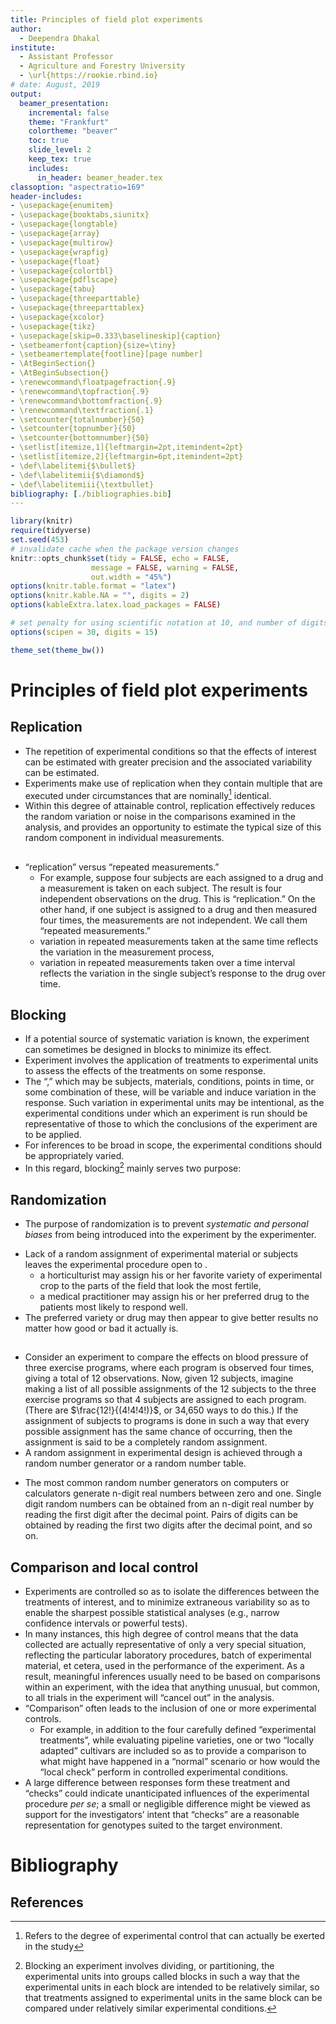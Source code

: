```yaml
---
title: Principles of field plot experiments
author:   
  - Deependra Dhakal 
institute:   
  - Assistant Professor
  - Agriculture and Forestry University
  - \url{https://rookie.rbind.io}
# date: August, 2019
output:   
  beamer_presentation:  
    incremental: false  
    theme: "Frankfurt"  
    colortheme: "beaver"  
    toc: true   
    slide_level: 2
    keep_tex: true
    includes:
      in_header: beamer_header.tex
classoption: "aspectratio=169"
header-includes: 
- \usepackage{enumitem}
- \usepackage{booktabs,siunitx}
- \usepackage{longtable}
- \usepackage{array}
- \usepackage{multirow}
- \usepackage{wrapfig}
- \usepackage{float}
- \usepackage{colortbl}
- \usepackage{pdflscape}
- \usepackage{tabu}
- \usepackage{threeparttable}
- \usepackage{threeparttablex}
- \usepackage{xcolor}
- \usepackage{tikz}
- \usepackage[skip=0.333\baselineskip]{caption}
- \setbeamerfont{caption}{size=\tiny}
- \setbeamertemplate{footline}[page number]
- \AtBeginSection{}
- \AtBeginSubsection{}
- \renewcommand\floatpagefraction{.9}
- \renewcommand\topfraction{.9}
- \renewcommand\bottomfraction{.9}
- \renewcommand\textfraction{.1}   
- \setcounter{totalnumber}{50}
- \setcounter{topnumber}{50}
- \setcounter{bottomnumber}{50}
- \setlist[itemize,1]{leftmargin=2pt,itemindent=2pt}
- \setlist[itemize,2]{leftmargin=6pt,itemindent=2pt}
- \def\labelitemi{$\bullet$}
- \def\labelitemii{$\diamond$}
- \def\labelitemiii{\textbullet}
bibliography: [./bibliographies.bib]
---
```


```r
library(knitr)
require(tidyverse)
set.seed(453)
# invalidate cache when the package version changes
knitr::opts_chunk$set(tidy = FALSE, echo = FALSE, 
                  message = FALSE, warning = FALSE,
                  out.width = "45%")
options(knitr.table.format = "latex")
options(knitr.kable.NA = "", digits = 2)
options(kableExtra.latex.load_packages = FALSE)

# set penalty for using scientific notation at 10, and number of digits to use in notation to 10
options(scipen = 30, digits = 15)

theme_set(theme_bw())
```

# Principles of field plot experiments

## Replication

- The repetition of experimental conditions so that the effects of interest can be estimated with greater precision and the associated variability can be estimated.
- Experiments make use of replication when they contain multiple \alert{trials} that are executed under circumstances that are nominally^[Refers to the degree of experimental control that can actually be exerted in the study] identical.
- Within this degree of attainable control, replication effectively reduces the random variation or noise in the comparisons examined in the analysis, and provides an opportunity to estimate the typical size of this random component in individual measurements.

##

- "replication" versus "repeated measurements."
  - For example, suppose four subjects are each assigned to a drug and a measurement is taken on each subject. The result is four independent observations on the drug. This is "replication." On the other hand, if one subject is assigned to a drug and then measured four times, the measurements are not independent. We call them "repeated measurements."
  - variation in repeated measurements taken at the same time reflects the variation in the measurement process, 
  - variation in repeated measurements taken over a time interval reflects the variation in the single subject’s response to the drug over time.

## Blocking 

\footnotesize
- If a potential source of systematic variation is known, the experiment can sometimes be designed in blocks to minimize its effect.
- Experiment involves the application of treatments to experimental units to assess the effects of the treatments on some response.
- The "\alert{experimental units}," which may be subjects, materials, conditions, points in time, or some combination of these, will be variable and induce variation in the response. Such variation in experimental units may be intentional, as the experimental conditions under which an experiment is run should be representative of those to which the conclusions of the experiment are to be applied.
- For inferences to be broad in scope, the experimental conditions should be appropriately varied.
- In this regard, blocking^[Blocking an experiment involves dividing, or partitioning, the experimental units into groups called blocks in such a way that the experimental units in each block are intended to be relatively similar, so that treatments assigned to experimental units in the same block can be compared under relatively similar experimental conditions.] mainly serves two purpose: 
  \begin{itemize}
  \scriptsize
  \item Control and adjust for some of the variation in experimental units, hence increase the precision by grouping together a set of experimental units that are more or less homogeneous.
  \item Increase convenience, to allow different sizes of experimental units, link an insurance policy against disturbances that may or may not arise during the course of an experiment.
  \end{itemize}
  
## Randomization

- The purpose of randomization is to prevent *systematic and personal biases* from being introduced into the experiment by the experimenter.

<!-- A random assignment of subjects or experimental material to treatments prior to the start of the experiment ensures that observations that are favored or adversely affected by unknown sources of variation are observations "selected in the luck of the draw" and not systematically selected. -->

- Lack of a random assignment of experimental material or subjects leaves the experimental procedure open to \alert{experimenter bias}.
  - a horticulturist may assign his or her favorite variety of experimental crop to the parts of the field that look the most fertile,
  - a medical practitioner may assign his or her preferred drug to the patients most likely to respond well.
- The preferred variety or drug may then appear to give better results no matter how good or bad it actually is.

##

- Consider an experiment to compare the effects on blood pressure of three exercise programs, where each program is observed four times, giving a total of 12 observations. Now, given 12 subjects, imagine making a list of all possible assignments of the 12 subjects to the three exercise programs so that 4 subjects are assigned to each program. (There are $\frac{12!}{(4!4!4!)}$, or 34,650 ways to do this.) If the assignment of subjects to programs is done in such a way that every possible assignment has the same chance of occurring, then the assignment is said to be a completely random assignment.
- A random assignment in experimental design is achieved through a random number generator or a random number table.

<!-- A random number generator is a computer program that gives as output a very long string of digits that are integers between 0 and 9 inclusive and that have the following properties. All integers between 0 and 9 occur approximately the same number of times, as do all pairs of integers, all triples, and so on. Furthermore, there is no discernible pattern in the string of digits, and hence the name "random" numbers. -->
- The most common random number generators on computers or calculators generate n-digit real numbers between zero and one. Single digit random numbers can be obtained from an n-digit real number by reading the first digit after the decimal point. Pairs of digits can be obtained by reading the first two digits after the decimal point, and so on.

## Comparison and local control

\small
- Experiments are controlled so as to isolate the differences between the treatments of interest, and to minimize extraneous variability so as to enable the sharpest possible statistical analyses (e.g., narrow confidence intervals or powerful tests).
\scriptsize
- In many instances, this high degree of control means that the data collected are actually representative of only a very special situation, reflecting the particular laboratory procedures, batch of experimental material, et cetera, used in the performance of the experiment. As a result, meaningful inferences usually need to be based on comparisons within an experiment, with the idea that anything unusual, but common, to all trials in the experiment will "cancel out" in the analysis.
\small
- "Comparison" often leads to the inclusion of one or more experimental controls.
  - For example, in addition to the four carefully defined "experimental treatments", while evaluating pipeline varieties, one or two "locally adapted" cultivars are included so as to provide a comparison to what might have happened in a "normal" scenario or how would the "local check" perform in controlled experimental conditions.
- A large difference between responses form these treatment and "checks" could indicate unanticipated influences of the experimental procedure _per se_; a small or negligible difference might be viewed as support for the investigators' intent that "checks" are a reasonable representation for genotypes suited to the target environment.

<!-- In an experiment involving the growth of cell cultures in response to hormone exposure, the control might consist of cultures grown without the addition of any hormones, while the more interesting cultures would be grown in the presence of one or more hormones at specified concentrations. Control and comparison are two experimental devices used to reduce sources of variability that are uninteresting or irrelevant in the context of the questions being asked. -->

# Bibliography

## References
